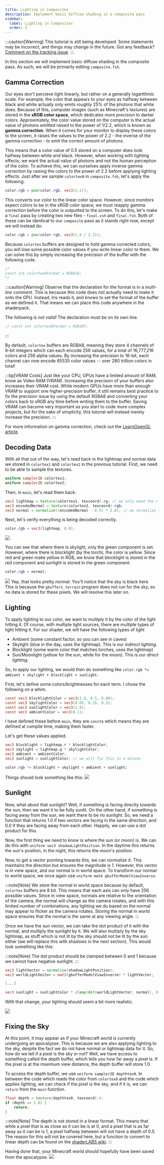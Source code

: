 ```yaml
---
title: Lighting in Composites
description: Implement basic diffuse shading in a composite pass
sidebar:
  label: Lighting in Composites
  order: 3
---
```


:::caution[Warning]
This tutorial is still being developed. Some statements may be incorrect, and things may change in the future. Got any feedback? [Comment on the tracking issue](https://github.com/IrisShaders/DocsPage/issues/327).
:::

In this section we will implement basic diffuse shading in the composite pass. As such, we will be primarily editing `composite.fsh`.

## Gamma Correction

Our eyes don't percieve light linearly, but rather on a generally logarithmic scale. For example, the color that appears to your eyes as halfway between black and white actually only emits roughly 25% of the photons that white does. Because of this, computer images (such as Minecraft's textures) are stored in the **sRGB color space**, which dedicates more precision to darker colors. Approximately, the color value stored on the computer is the actual value of photons emitted raised to the power of 1/2.2, which is known as **gamma correction**. When it comes for your monitor to display these colors to the screen, it raises the values to the power of 2.2 - the inverse of the gamma correction - to emit the correct amount of photons.

This means that a color value of 0.5 stored on a computer does look halfway between white and black. However, when working with lighting effects, we want the actual value of photons and not the human perception of the color. To achieve this, we can ourselves apply inverse gamma correction by raising the colors to the power of 2.2 before applying lighting effects. Just after we sample `colortex0` in `composite.fsh`, let's apply the following:

```glsl
color.rgb = pow(color.rgb, vec3(2.2));
```

This converts our color to the linear color space. However, since monitors expect colors to be in the sRGB color space, we must reapply gamma correction before the color is outputted to the screen. To do this, let's make a `final` pass by creating two new files - `final.vsh` and `final.fsh`. Both of these can be identical to our `composite` pass as it stands right now, except we will instead do:

```glsl
color.rgb = pow(color.rgb, vec3(1.0 / 2.2));
```

Because `colortex` buffers are designed to hold gamma corrected colors, you will lose some possible color values if you write linear color to them. We can solve this by simply increasing the precision of the buffer  with the following code.

```glsl
/*
const int colortex0Format = RGBA16;
*/
```

:::caution[Warning]
Observe that the declaration for the format is in a *multi-line comment*. This is because this code does not actually need to make it onto the GPU. Instead, Iris reads it, and knows to set the format of the buffer as we defined it. That means we can place this code anywhere in the shaderpack.

The following is *not valid!* The declaration must be on its own line.

```glsl
// const int colortex0Format = RGB16F;
```
:::

By default, `colortex` buffers are RGBA8, meaning they store 4 channels of 8-bit integers which can each encode 256 values, for a total of 16,777,216 colors and 256 alpha values. By increasing the precision to 16-bit, each channel can now encode 65535 color values -- over 280 trillion colors in total!

:::tip[VRAM Costs]
Just like your CPU, GPUs have a limited amount of RAM, know as Video RAM (VRAM). Increasing the precision of your buffers also increases their VRAM cost. While modern GPUs have more than enough VRAM to support one higher-precision buffer, it still remains best practice to fix the precision issue by using the default RGBA8 and converting your colors back to sRGB any time before writing them to the buffer. Saving VRAM can become very important as you start to code more complex projects, but for the sake of simplicity, this tutorial will instead merely increase the precision.
:::

For more information on gamma correction, check out the [LearnOpenGL article](https://learnopengl.com/Advanced-Lighting/Gamma-Correction).


## Decoding Data
With all that out of the way, let's read back in the lightmap and normal data we stored in `colortex1` and `colortex2` in the previous tutorial. First, we need to be able to sample the textures.
```glsl
uniform sampler2D colortex1;
uniform sampler2D colortex2;
```

Then, in `main`, let's read them back:

```glsl
vec2 lightmap = texture(colortex1, texcoord).rg; // we only need the r and g components
vec3 encodedNormal = texture(colortex2, texcoord).rgb;
vec3 normal = normalize((encodedNormal - 0.5) * 2.0); // we normalize to make sure it is of unit length
```

Next, let's verify everything is being decoded correctly.
```glsl
color.rgb = vec3(lightmap, 0.0);
```
![](../../../../../assets/beginner_tutorial/lightmap.webp)

You can see that where there is skylight, only the green component is set. However, where there is blocklight (by the torch), the color is yellow. Since red and green make yellow in RGB, we know that blocklight is stored in the red component and sunlight is stored in the green component.

```glsl
color.rgb = normal;
```
![](../../../../../assets/beginner_tutorial/normals.webp)
Yep, that looks pretty *normal*. You'll notice that the sky is black here. This is because the `gbuffers_terrain` program does not run for the sky, so no data is stored for these pixels. We will resolve this later on.

## Lighting
To apply lighting to our color, we want to multiply it by the color of the light hitting it. Of course, with multiple light sources, there are multiple types of light hitting it. For our shader, we will have the following types of light
- Ambient (some constant factor, so you can see in caves)
- Skylight (blue in the day, uses the lightmap). This is our *indirect lighting*.
- Blocklight (some warm color that matches torches, uses the lightmap)
- Sun/Moonlight (yellow for the sun, white for the moon). This is our *direct lighting*.

So, to apply our lighting, we would then do something like `color.rgb *= ambient + skylight + blocklight + sunlight`.

First, let's define some colors/brightnesses for each term. I chose the following on a whim.
```glsl
const vec3 blocklightColor = vec3(1.0, 0.5, 0.08);
const vec3 skylightColor = vec3(0.05, 0.15, 0.3);
const vec3 sunlightColor = vec3(1.0);
const vec3 ambientColor = vec3(0.1);
```

I have defined these before `main`, they are `const`s which means they are defined at compile time, making them faster.

Let's get these values applied.

```glsl
vec3 blocklight = lightmap.r * blocklightColor;
vec3 skylight = lightmap.g * skylightColor;
vec3 ambient = ambientColor;
vec3 sunlight = sunlightColor; // we will fix this in a minute

color.rgb *= blocklight + skylight + ambient + sunlight;
```

Things should look something like this:
![](../../../../../assets/beginner_tutorial/lighting1.webp)

## Sunlight
Now, what about that sunlight? Well, if something is facing directly towards the sun, then we want it to be fully sunlit. On the other hand, if something is facing away from the sun, we want there to be no sunlight. So, we need a function that returns 1.0 if two vectors are facing in the same direction, and 0.0 if they are facing away from each other. Happily, we can use a dot product for this.

Now, the first thing we need to know is where the sun (or moon) is. We can do this with `uniform vec3 shadowLightPosition`. In the daytime this returns the sun's position, in the night, this returns the moon's position.

Now, to get a vector pointing towards this, we can *normalize it*. This maintains the direction but ensures the magnitude is 1. However, this vector is in view space, and our normal is in world space. To transform our normal to world space, we once again use `uniform mat4 gbufferModelViewInverse`.

:::note[Note]
We store the normal in world space because by default, `colortex` buffers are 8 bit. This means that each axis can only have 256 possible values. Since in view space, normals are relative to the orientation of the camera, the normal will change as the camera rotates, and with this limited number of combinations, any lighting we do based on the normal may appear to flicker as the camera rotates. Storing the normal in world space ensures that the normal is the same at any viewing angle.
:::

Once we have the sun vector, we can take the dot product of it with the normal, and multiply the sunlight by it. We will also multiply by the sky lightmap, as stuff which is not lit by the sky should not be lit by the sun either (we will replace this with shadows in the next section). This would look something like this:

:::note[Note]
The dot product should be clamped between 0 and 1 because we cannot have negative sunlight.
:::

```glsl
vec3 lightVector = normalize(shadowLightPosition);
vec3 worldLightVector = mat3(gbufferModelViewInverse) * lightVector;

[...]

vec3 sunlight = sunlightColor * clamp(dot(worldLightVector, normal), 0.0, 1.0) * lightmap.g;
```

With that change, your lighting should seem a bit more realistic.

![](../../../../../assets/beginner_tutorial/lighting2.webp)

## Fixing the Sky
At this point, it may appear as if your Minecraft world is currently undergoing an apocalypse. This is because we are also applying lighting to the sky, despite the fact we do not have normal or lightmap data for it. So, how do we tell if a pixel is the sky or not? Well, we have access to something called the depth buffer, which tells you how far away a pixel is. If the pixel is at the maximum view distance, the depth buffer will store 1.0.

To access the depth buffer, we use `uniform sampler2D depthtex0`. In between the code which reads the color from `colortex0` and the code which applies lighting, we can check if the pixel is the sky, and if it is, we can `return` from the `main` function.

```glsl
float depth = texture(depthtex0, texcoord).r;
if (depth == 1.0) {
	return;
}
```

:::note[Note]
The depth is not stored in a linear format. This means that while a pixel that is as close as it can be is at 0, and a pixel that is as far away as it can be is 1, a pixel halfway between will not have a depth of 0.5. The reason for this will not be covered here, but a function to convert to linear depth can be found on the [shaderLABS wiki](https://shaderlabs.org/wiki/Shader_Tricks#Linearizing_depth).
:::

Having done that, your Minecraft world should hopefully have been saved from the apocalypse.
![](../../../../../assets/beginner_tutorial/fixedsky.webp)
